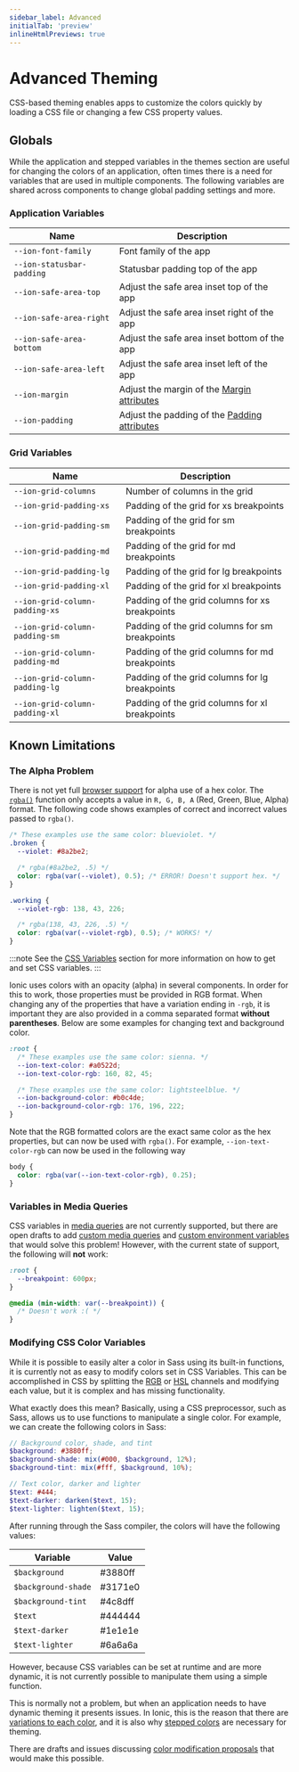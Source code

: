 ```yaml
---
sidebar_label: Advanced
initialTab: 'preview'
inlineHtmlPreviews: true
---
```



# Advanced Theming

CSS-based theming enables apps to customize the colors quickly by loading a CSS file or changing a few CSS property values.

## Globals

While the application and stepped variables in the themes section are useful for changing the colors of an application, often times there is a need for variables that are used in multiple components. The following variables are shared across components to change global padding settings and more.

### Application Variables

| Name                      | Description                                                                                |
| ------------------------- | ------------------------------------------------------------------------------------------ |
| `--ion-font-family`       | Font family of the app                                                                     |
| `--ion-statusbar-padding` | Statusbar padding top of the app                                                           |
| `--ion-safe-area-top`     | Adjust the safe area inset top of the app                                                  |
| `--ion-safe-area-right`   | Adjust the safe area inset right of the app                                                |
| `--ion-safe-area-bottom`  | Adjust the safe area inset bottom of the app                                               |
| `--ion-safe-area-left`    | Adjust the safe area inset left of the app                                                 |
| `--ion-margin`            | Adjust the margin of the [Margin attributes](../layout/css-utilities#element-margin)    |
| `--ion-padding`           | Adjust the padding of the [Padding attributes](../layout/css-utilities#element-padding) |

### Grid Variables

| Name                           | Description                                    |
| ------------------------------ | ---------------------------------------------- |
| `--ion-grid-columns`           | Number of columns in the grid                  |
| `--ion-grid-padding-xs`        | Padding of the grid for xs breakpoints         |
| `--ion-grid-padding-sm`        | Padding of the grid for sm breakpoints         |
| `--ion-grid-padding-md`        | Padding of the grid for md breakpoints         |
| `--ion-grid-padding-lg`        | Padding of the grid for lg breakpoints         |
| `--ion-grid-padding-xl`        | Padding of the grid for xl breakpoints         |
| `--ion-grid-column-padding-xs` | Padding of the grid columns for xs breakpoints |
| `--ion-grid-column-padding-sm` | Padding of the grid columns for sm breakpoints |
| `--ion-grid-column-padding-md` | Padding of the grid columns for md breakpoints |
| `--ion-grid-column-padding-lg` | Padding of the grid columns for lg breakpoints |
| `--ion-grid-column-padding-xl` | Padding of the grid columns for xl breakpoints |

## Known Limitations

### The Alpha Problem

There is not yet full <a href="https://developer.mozilla.org/en-US/docs/Web/CSS/color_value#Browser_compatibility" target="_blank">browser support</a> for alpha use of a hex color. The <a href="https://developer.mozilla.org/en-US/docs/Web/CSS/color_value#rgb()_and_rgba()" target="_blank">`rgba()`</a> function only accepts a value in `R, G, B, A` (Red, Green, Blue, Alpha) format. The following code shows examples of correct and incorrect values passed to `rgba()`.

```css
/* These examples use the same color: blueviolet. */
.broken {
  --violet: #8a2be2;

  /* rgba(#8a2be2, .5) */
  color: rgba(var(--violet), 0.5); /* ERROR! Doesn't support hex. */
}

.working {
  --violet-rgb: 138, 43, 226;

  /* rgba(138, 43, 226, .5) */
  color: rgba(var(--violet-rgb), 0.5); /* WORKS! */
}
```

:::note
See the [CSS Variables](css-variables) section for more information on how to get and set CSS variables.
:::

Ionic uses colors with an opacity (alpha) in several components. In order for this to work, those properties must be provided in RGB format. When changing any of the properties that have a variation ending in `-rgb`, it is important they are also provided in a comma separated format **without parentheses**. Below are some examples for changing text and background color.

```css
:root {
  /* These examples use the same color: sienna. */
  --ion-text-color: #a0522d;
  --ion-text-color-rgb: 160, 82, 45;

  /* These examples use the same color: lightsteelblue. */
  --ion-background-color: #b0c4de;
  --ion-background-color-rgb: 176, 196, 222;
}
```

Note that the RGB formatted colors are the exact same color as the hex properties, but can now be used with `rgba()`. For example, `--ion-text-color-rgb` can now be used in the following way

```css
body {
  color: rgba(var(--ion-text-color-rgb), 0.25);
}
```

### Variables in Media Queries

CSS variables in [media queries](https://developer.mozilla.org/en-US/docs/Web/CSS/Media_Queries) are not currently supported, but there are open drafts to add [custom media queries](https://drafts.csswg.org/mediaqueries-5/#custom-mq) and [custom environment variables](https://drafts.csswg.org/css-env-1/) that would solve this problem! However, with the current state of support, the following will **not** work:

```css
:root {
  --breakpoint: 600px;
}

@media (min-width: var(--breakpoint)) {
  /* Doesn't work :( */
}
```

### Modifying CSS Color Variables

While it is possible to easily alter a color in Sass using its built-in functions, it is currently not as easy to modify colors set in CSS Variables. This can be accomplished in CSS by splitting the [RGB](https://developer.mozilla.org/en-US/docs/Glossary/RGB) or [HSL](https://en.wikipedia.org/wiki/HSL_and_HSV) channels and modifying each value, but it is complex and has missing functionality.

What exactly does this mean? Basically, using a CSS preprocessor, such as Sass, allows us to use functions to manipulate a single color. For example, we can create the following colors in Sass:

```scss
// Background color, shade, and tint
$background: #3880ff;
$background-shade: mix(#000, $background, 12%);
$background-tint: mix(#fff, $background, 10%);

// Text color, darker and lighter
$text: #444;
$text-darker: darken($text, 15);
$text-lighter: lighten($text, 15);
```

After running through the Sass compiler, the colors will have the following values:

| Variable            | Value                                          |
| ------------------- | ---------------------------------------------- |
| `$background`       | <CodeColor color="#3880ff">#3880ff</CodeColor> |
| `$background-shade` | <CodeColor color="#3171e0">#3171e0</CodeColor> |
| `$background-tint`  | <CodeColor color="#4c8dff">#4c8dff</CodeColor> |
| `$text`             | <CodeColor color="#444444">#444444</CodeColor> |
| `$text-darker`      | <CodeColor color="#1e1e1e">#1e1e1e</CodeColor> |
| `$text-lighter`     | <CodeColor color="#6a6a6a">#6a6a6a</CodeColor> |

However, because CSS variables can be set at runtime and are more dynamic, it is not currently possible to manipulate them using a simple function.

This is normally not a problem, but when an application needs to have dynamic theming it presents issues. In Ionic, this is the reason that there are [variations to each color](colors#layered-colors), and it is also why [stepped colors](themes#stepped-colors) are necessary for theming.

There are drafts and issues discussing [color modification proposals](https://github.com/w3c/csswg-drafts/issues/3187) that would make this possible.
